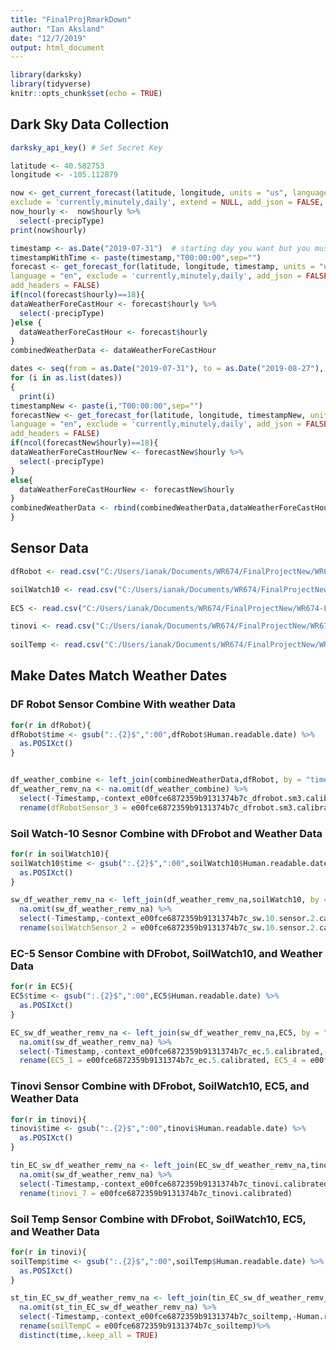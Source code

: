 ```yaml
---
title: "FinalProjRmarkDown"
author: "Ian Aksland"
date: "12/7/2019"
output: html_document
---
```


```r
library(darksky)
library(tidyverse)
knitr::opts_chunk$set(echo = TRUE)
```


## Dark Sky Data Collection

```r
darksky_api_key() # Set Secret Key
```

```r
latitude <- 40.582753
longitude <- -105.112879
```


```r

now <- get_current_forecast(latitude, longitude, units = "us", language = "en",
exclude = 'currently,minutely,daily', extend = NULL, add_json = FALSE, add_headers = TRUE) 
now_hourly <-  now$hourly %>%
  select(-precipType)
print(now$hourly)
```

```r
timestamp <- as.Date("2019-07-31")  # starting day you want but you must do the following day for it to work I want the 30th so I did 31
timestampWithTime <- paste(timestamp,"T00:00:00",sep="")
forecast <- get_forecast_for(latitude, longitude, timestamp, units = "us",
language = "en", exclude = 'currently,minutely,daily', add_json = FALSE,
add_headers = FALSE)
if(ncol(forecast$hourly)==18){
dataWeatherForeCastHour <- forecast$hourly %>%
  select(-precipType)
}else {
  dataWeatherForeCastHour <- forecast$hourly
}
combinedWeatherData <- dataWeatherForeCastHour
```


```r
dates <- seq(from = as.Date("2019-07-31"), to = as.Date("2019-08-27"), by=1)
for (i in as.list(dates))
{
  print(i)
timestampNew <- paste(i,"T00:00:00",sep="")
forecastNew <- get_forecast_for(latitude, longitude, timestampNew, units = "us",
language = "en", exclude = 'currently,minutely,daily', add_json = FALSE,
add_headers = FALSE)
if(ncol(forecastNew$hourly)==18){
dataWeatherForeCastHourNew <- forecastNew$hourly %>%
  select(-precipType)
}
else{
  dataWeatherForeCastHourNew <- forecastNew$hourly
}
combinedWeatherData <- rbind(combinedWeatherData,dataWeatherForeCastHourNew)
}

```

## Sensor Data

```r
dfRobot <- read.csv("C:/Users/ianak/Documents/WR674/FinalProjectNew/WR674-Final-Project/data/widget_data_df-robot-clone.csv")

soilWatch10 <- read.csv("C:/Users/ianak/Documents/WR674/FinalProjectNew/WR674-Final-Project/data/widget_data_soilwatch-10.csv")
  
EC5 <- read.csv("C:/Users/ianak/Documents/WR674/FinalProjectNew/WR674-Final-Project/data/widget_data_ec-5.csv")

tinovi <- read.csv("C:/Users/ianak/Documents/WR674/FinalProjectNew/WR674-Final-Project/data/widget_data_tinovi-vwc.csv")
  
soilTemp <- read.csv("C:/Users/ianak/Documents/WR674/FinalProjectNew/WR674-Final-Project/data/widget_data_soil-temp-c.csv")
```

## Make Dates Match Weather Dates

### DF Robot Sensor Combine With weather Data
```r
for(r in dfRobot){
dfRobot$time <- gsub(":.{2}$",":00",dfRobot$Human.readable.date) %>%
  as.POSIXct()
}


df_weather_combine <- left_join(combinedWeatherData,dfRobot, by = "time") 
df_weather_remv_na <- na.omit(df_weather_combine) %>%
  select(-Timestamp,-context_e00fce6872359b9131374b7c_dfrobot.sm3.calibrated,-context_e00fce6872359b9131374b7c_dfrobot.sm6.calibrated,-icon, -ozone) %>%
  rename(dfRobotSensor_3 = e00fce6872359b9131374b7c_dfrobot.sm3.calibrated, dfRobotSensor_6 = e00fce6872359b9131374b7c_dfrobot.sm6.calibrated,rawTime = Human.readable.date)
```

### Soil Watch-10 Sesnor Combine with DFrobot and Weather Data

```r
for(r in soilWatch10){
soilWatch10$time <- gsub(":.{2}$",":00",soilWatch10$Human.readable.date) %>%
  as.POSIXct()
}

sw_df_weather_remv_na <- left_join(df_weather_remv_na,soilWatch10, by = "time") %>%
  na.omit(sw_df_weather_remv_na) %>%
  select(-Timestamp,-context_e00fce6872359b9131374b7c_sw.10.sensor.2.calibrated,-context_e00fce6872359b9131374b7c_sw.10.sm5.calibrated,-Human.readable.date) %>%
  rename(soilWatchSensor_2 = e00fce6872359b9131374b7c_sw.10.sensor.2.calibrated, soilWatchSensor_5 = e00fce6872359b9131374b7c_sw.10.sm5.calibrated)
```

### EC-5 Sensor Combine with DFrobot, SoilWatch10, and Weather Data

```r
for(r in EC5){
EC5$time <- gsub(":.{2}$",":00",EC5$Human.readable.date) %>%
  as.POSIXct()
}

EC_sw_df_weather_remv_na <- left_join(sw_df_weather_remv_na,EC5, by = "time") %>%
  na.omit(sw_df_weather_remv_na) %>%
  select(-Timestamp,-context_e00fce6872359b9131374b7c_ec.5.calibrated,-context_e00fce6872359b9131374b7c_ec.5.sm4.calibrated,-Human.readable.date) %>%
  rename(EC5_1 = e00fce6872359b9131374b7c_ec.5.calibrated, EC5_4 = e00fce6872359b9131374b7c_ec.5.sm4.calibrated)
```

### Tinovi Sensor Combine with DFrobot, SoilWatch10, EC5, and Weather Data

```r
for(r in tinovi){
tinovi$time <- gsub(":.{2}$",":00",tinovi$Human.readable.date) %>%
  as.POSIXct()
}

tin_EC_sw_df_weather_remv_na <- left_join(EC_sw_df_weather_remv_na,tinovi, by = "time") %>%
  na.omit(sw_df_weather_remv_na) %>%
  select(-Timestamp,-context_e00fce6872359b9131374b7c_tinovi.calibrated,-Human.readable.date) %>%
  rename(tinovi_7 = e00fce6872359b9131374b7c_tinovi.calibrated)
```

### Soil Temp Sensor Combine with DFrobot, SoilWatch10, EC5, and Weather Data

```r
for(r in tinovi){
soilTemp$time <- gsub(":.{2}$",":00",soilTemp$Human.readable.date) %>%
  as.POSIXct()
}

st_tin_EC_sw_df_weather_remv_na <- left_join(tin_EC_sw_df_weather_remv_na,soilTemp, by = "time") %>%
  na.omit(st_tin_EC_sw_df_weather_remv_na) %>%
  select(-Timestamp,-context_e00fce6872359b9131374b7c_soiltemp,-Human.readable.date) %>%
  rename(soilTempC = e00fce6872359b9131374b7c_soiltemp)%>%
  distinct(time,.keep_all = TRUE)
```


